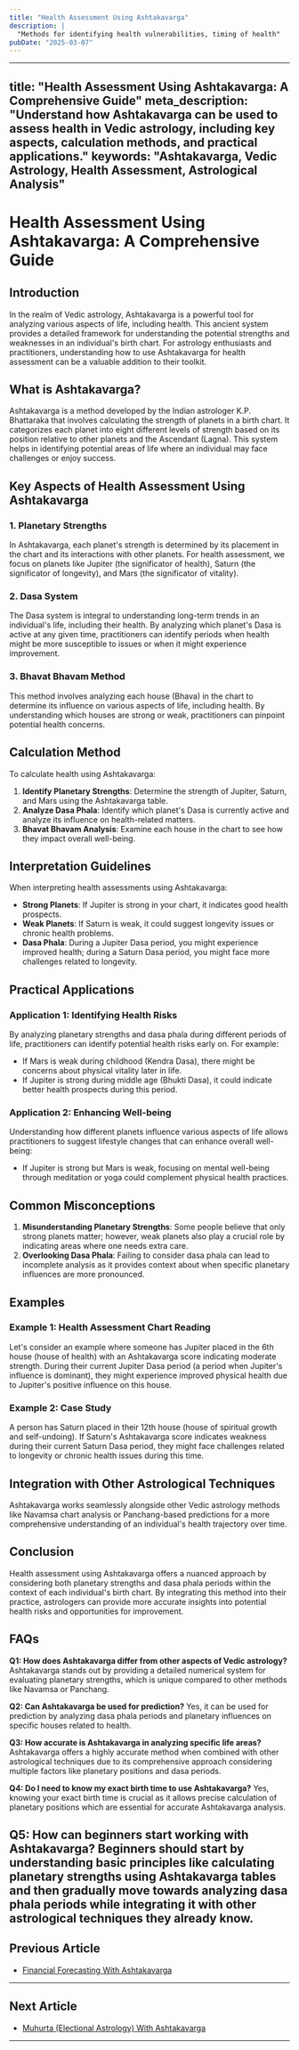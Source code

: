 ```yaml
---
title: "Health Assessment Using Ashtakavarga"
description: |
  "Methods for identifying health vulnerabilities, timing of health"
pubDate: "2025-03-07"
---
```


---
title: "Health Assessment Using Ashtakavarga: A Comprehensive Guide"
meta_description: "Understand how Ashtakavarga can be used to assess health in Vedic astrology, including key aspects, calculation methods, and practical applications."
keywords: "Ashtakavarga, Vedic Astrology, Health Assessment, Astrological Analysis"
---

# Health Assessment Using Ashtakavarga: A Comprehensive Guide

## Introduction

In the realm of Vedic astrology, Ashtakavarga is a powerful tool for analyzing various aspects of life, including health. This ancient system provides a detailed framework for understanding the potential strengths and weaknesses in an individual's birth chart. For astrology enthusiasts and practitioners, understanding how to use Ashtakavarga for health assessment can be a valuable addition to their toolkit.

## What is Ashtakavarga?

Ashtakavarga is a method developed by the Indian astrologer K.P. Bhattaraka that involves calculating the strength of planets in a birth chart. It categorizes each planet into eight different levels of strength based on its position relative to other planets and the Ascendant (Lagna). This system helps in identifying potential areas of life where an individual may face challenges or enjoy success.

## Key Aspects of Health Assessment Using Ashtakavarga

### 1. Planetary Strengths

In Ashtakavarga, each planet's strength is determined by its placement in the chart and its interactions with other planets. For health assessment, we focus on planets like Jupiter (the significator of health), Saturn (the significator of longevity), and Mars (the significator of vitality).

### 2. Dasa System

The Dasa system is integral to understanding long-term trends in an individual's life, including their health. By analyzing which planet's Dasa is active at any given time, practitioners can identify periods when health might be more susceptible to issues or when it might experience improvement.

### 3. Bhavat Bhavam Method

This method involves analyzing each house (Bhava) in the chart to determine its influence on various aspects of life, including health. By understanding which houses are strong or weak, practitioners can pinpoint potential health concerns.

## Calculation Method

To calculate health using Ashtakavarga:

1. **Identify Planetary Strengths**: Determine the strength of Jupiter, Saturn, and Mars using the Ashtakavarga table.
2. **Analyze Dasa Phala**: Identify which planet's Dasa is currently active and analyze its influence on health-related matters.
3. **Bhavat Bhavam Analysis**: Examine each house in the chart to see how they impact overall well-being.

## Interpretation Guidelines

When interpreting health assessments using Ashtakavarga:

- **Strong Planets**: If Jupiter is strong in your chart, it indicates good health prospects.
- **Weak Planets**: If Saturn is weak, it could suggest longevity issues or chronic health problems.
- **Dasa Phala**: During a Jupiter Dasa period, you might experience improved health; during a Saturn Dasa period, you might face more challenges related to longevity.

## Practical Applications

### Application 1: Identifying Health Risks

By analyzing planetary strengths and dasa phala during different periods of life, practitioners can identify potential health risks early on. For example:
- If Mars is weak during childhood (Kendra Dasa), there might be concerns about physical vitality later in life.
- If Jupiter is strong during middle age (Bhukti Dasa), it could indicate better health prospects during this period.

### Application 2: Enhancing Well-being

Understanding how different planets influence various aspects of life allows practitioners to suggest lifestyle changes that can enhance overall well-being:
- If Jupiter is strong but Mars is weak, focusing on mental well-being through meditation or yoga could complement physical health practices.

## Common Misconceptions

1. **Misunderstanding Planetary Strengths**: Some people believe that only strong planets matter; however, weak planets also play a crucial role by indicating areas where one needs extra care.
2. **Overlooking Dasa Phala**: Failing to consider dasa phala can lead to incomplete analysis as it provides context about when specific planetary influences are more pronounced.

## Examples

### Example 1: Health Assessment Chart Reading

Let's consider an example where someone has Jupiter placed in the 6th house (house of health) with an Ashtakavarga score indicating moderate strength. During their current Jupiter Dasa period (a period when Jupiter's influence is dominant), they might experience improved physical health due to Jupiter's positive influence on this house.

### Example 2: Case Study

A person has Saturn placed in their 12th house (house of spiritual growth and self-undoing). If Saturn's Ashtakavarga score indicates weakness during their current Saturn Dasa period, they might face challenges related to longevity or chronic health issues during this time.

## Integration with Other Astrological Techniques

Ashtakavarga works seamlessly alongside other Vedic astrology methods like Navamsa chart analysis or Panchang-based predictions for a more comprehensive understanding of an individual's health trajectory over time.

## Conclusion

Health assessment using Ashtakavarga offers a nuanced approach by considering both planetary strengths and dasa phala periods within the context of each individual's birth chart. By integrating this method into their practice, astrologers can provide more accurate insights into potential health risks and opportunities for improvement.

## FAQs

**Q1: How does Ashtakavarga differ from other aspects of Vedic astrology?**
Ashtakavarga stands out by providing a detailed numerical system for evaluating planetary strengths, which is unique compared to other methods like Navamsa or Panchang.

**Q2: Can Ashtakavarga be used for prediction?**
Yes, it can be used for prediction by analyzing dasa phala periods and planetary influences on specific houses related to health.

**Q3: How accurate is Ashtakavarga in analyzing specific life areas?**
Ashtakavarga offers a highly accurate method when combined with other astrological techniques due to its comprehensive approach considering multiple factors like planetary positions and dasa periods.

**Q4: Do I need to know my exact birth time to use Ashtakavarga?**
Yes, knowing your exact birth time is crucial as it allows precise calculation of planetary positions which are essential for accurate Ashtakavarga analysis.

**Q5: How can beginners start working with Ashtakavarga?**
Beginners should start by understanding basic principles like calculating planetary strengths using Ashtakavarga tables and then gradually move towards analyzing dasa phala periods while integrating it with other astrological techniques they already know.
---

## Previous Article
- [Financial Forecasting With Ashtakavarga](/blogs-md/17_Ashtakavarga/170503_Financial_Forecasting_With_Ashtakavarga.mdx)

---

## Next Article
- [Muhurta (Electional Astrology) With Ashtakavarga](/blogs-md/17_Ashtakavarga/170505_Muhurta_(Electional_Astrology)_With_Ashtakavarga.mdx)

---
